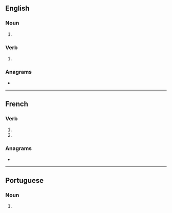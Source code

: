 {{also|bronzés}}
==English==

===Noun===
{{head|en|noun form}}

# {{plural of|en|bronze}}

===Verb===
{{head|en|verb form}}

# {{en-third-person singular of|bronze}}

===Anagrams===
* {{anagrams|en|a=benorsz|bonzers}}

----

==French==

===Verb===
{{head|fr|verb form}}

# {{inflection of|fr|bronzer||2|s|pres|indc}}
# {{inflection of|fr|bronzer||2|s|pres|subj}}

===Anagrams===
* {{l|fr|zébrons}}

----

==Portuguese==

===Noun===
{{head|pt|noun form}}

# {{plural of|pt|bronze}}